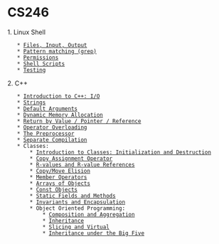 = CS246 =

1. Linux Shell
	* [[shell/fileio|Files, Input, Output]]
	* [[shell/grep|Pattern matching (grep)]]
	* [[shell/permissions|Permissions]]
	* [[shell/shellscripts|Shell Scripts]]
	* [[shell/testing|Testing]]
2. C++
	* [[C++/intro+io|Introduction to C++: I/O]]
	* [[C++/string|Strings]]
	* [[C++/defaultarguments|Default Arguments]]
	* [[C++/dynamicmemoryalloc|Dynamic Memory Allocation]]
	* [[C++/returnby|Return by Value / Pointer / Reference]]
	* [[C++/operatoroverloading|Operator Overloading]]
	* [[C++/preprocessor|The Preprocessor]]
	* [[C++/separatecompilation|Separate Compilation]]
	* Classes:
		* [[C++/classes/introclasses|Introduction to Classes: Initialization and Destruction]]
		* [[C++/classes/copyassignmentoperator|Copy Assignment Operator]]
		* [[C++/classes/rvalues|R-values and R-value References]]
		* [[C++/classes/elision|Copy/Move Elision]]
		* [[C++/classes/memberoperators|Member Operators]]
		* [[C++/classes/objectsarray|Arrays of Objects]]
		* [[C++/classes/constobjects|Const Objects]]
		* [[C++/classes/static|Static Fields and Methods]]
		* [[C++/invariants+encapsulation|Invariants and Encapsulation]]
		* Object Oriented Programming:
			* [[C++/OOP/composition+aggregation|Composition and Aggregation]]
			* [[C++/OOP/inheritance|Inheritance]]
			* [[C++/OOP/slicing+virtual|Slicing and Virtual]]
			* [[C++/OOP/big5inheritance|Inheritance under the Big Five]]
